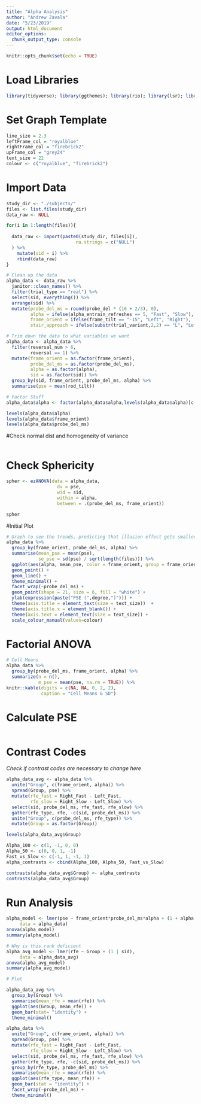 ```yaml
---
title: "Alpha Analysis"
author: "Andrew Zavala"
date: "5/23/2019"
output: html_document
editor_options: 
  chunk_output_type: console
---
```


```r
knitr::opts_chunk$set(echo = TRUE)
```

# Load Libraries

```r
library(tidyverse); library(ggthemes); library(rio); library(lsr); library(lme4); library(lmerTest); library(ez)
```

# Set Graph Template
```r
line_size = 2.3
leftFrame_col = "royalblue"
rightFrame_col = "firebrick2"
upFrame_col = "grey24"
text_size = 22 
colour <- c("royalblue", "firebrick2")
```

# Import Data

```r
study_dir <- "./subjects/"
files <- list.files(study_dir)
data_raw <- NULL

for(i in 1:length(files)){
  
  data_raw <- import(paste0(study_dir, files[i]),
                          na.strings = c("NULL")
  ) %>%  
    mutate(sid = i) %>% 
    rbind(data_raw)
}

# Clean up the data
alpha_data <- data_raw %>%  
  janitor::clean_names() %>%
  filter(trial_type == "real") %>% 
  select(sid, everything()) %>% 
  arrange(sid) %>%
  mutate(probe_del_ms = round(probe_del * (16 + 2/3), 0),
         alpha = ifelse(alpha_entrain_refreshes == 5, "Fast", "Slow"),
         frame_orient = ifelse(frame_tilt == "-15", "Left", "Right"),
         stair_approach = ifelse(substr(trial_variant,2,2) == "L", "Left", "Right"))

# Trim down the data to what variables we want
alpha_data <- alpha_data %>%
  filter(reversal_num > 6,
         reversal == 1) %>%
  mutate(frame_orient = as.factor(frame_orient),
         probe_del_ms = as.factor(probe_del_ms),
         alpha = as.factor(alpha),
         sid = as.factor(sid)) %>%
  group_by(sid, frame_orient, probe_del_ms, alpha) %>% 
  summarise(pse = mean(rod_tilt))

# Factor Stuff
alpha_data$alpha <- factor(alpha_data$alpha,levels(alpha_data$alpha)[c(2,1)])

levels(alpha_data$alpha)
levels(alpha_data$frame_orient)
levels(alpha_data$probe_del_ms)
```

#Check normal dist and homogeneity of variance

```r


```

# Check Sphericity

```r
spher <- ezANOVA(data = alpha_data,
                   dv = pse,
                   wid = sid,
                   within = alpha,
                   between = .(probe_del_ms, frame_orient))

spher

```

#Initial Plot

```r
# Graph to see the trends, predicting that illusion effect gets smaller for fast condition
alpha_data %>%
  group_by(frame_orient, probe_del_ms, alpha) %>%
  summarise(mean_pse = mean(pse),
            se_pse = sd(pse) / sqrt(length(files))) %>%
  ggplot(aes(alpha, mean_pse, color = frame_orient, group = frame_orient)) +
  geom_point() +
  geom_line() +
  theme_minimal() +
  facet_wrap(~probe_del_ms) + 
  geom_point(shape = 21, size = 6, fill = "white") +
  ylab(expression(paste("PSE (",degree,")"))) +
  theme(axis.title = element_text(size = text_size))  +
  theme(axis.title.x = element_blank()) +
  theme(axis.text = element_text(size = text_size)) +
  scale_colour_manual(values=colour) 

```

# Factorial ANOVA

```r
# Cell Means
alpha_data %>%
  group_by(probe_del_ms, frame_orient, alpha) %>% 
  summarize(n = n(),
            m_pse = mean(pse, na.rm = TRUE)) %>% 
knitr::kable(digits = c(NA, NA, 0, 2, 2),
             caption = "Cell Means & SD")

```

# Calculate PSE

```r


```

# Contrast Codes

*Check if contrast codes are necessary to change here*
```r
alpha_data_avg <- alpha_data %>%
  unite("Group", c(frame_orient, alpha)) %>%
  spread(Group, pse) %>%
  mutate(rfe_fast = Right_Fast - Left_Fast,
         rfe_slow = Right_Slow - Left_Slow) %>%
  select(sid, probe_del_ms, rfe_fast, rfe_slow) %>%
  gather(rfe_type, rfe, -c(sid, probe_del_ms)) %>%
  unite("Group", c(probe_del_ms, rfe_type)) %>%
  mutate(Group = as.factor(Group))

levels(alpha_data_avg$Group)

Alpha_100 <- c(1, -1, 0, 0)
Alpha_50 <- c(0, 0, 1, -1)
Fast_vs_Slow <- c(-1, 1, -1, 1)
alpha_contrasts <- cbind(Alpha_100, Alpha_50, Fast_vs_Slow)

contrasts(alpha_data_avg$Group) <- alpha_contrasts
contrasts(alpha_data_avg$Group)
```


# Run Analysis

```r
alpha_model <- lmer(pse ~ frame_orient*probe_del_ms*alpha + (1 + alpha | sid),
     data = alpha_data)
anova(alpha_model)
summary(alpha_model)

# Why is this rank deficient
alpha_avg_model <- lmer(rfe ~ Group + (1 | sid),
     data = alpha_data_avg)
anova(alpha_avg_model)
summary(alpha_avg_model)

```

```r
# Plot

alpha_data_avg %>%
  group_by(Group) %>%
  summarise(mean_rfe = mean(rfe)) %>%
  ggplot(aes(Group, mean_rfe)) +
  geom_bar(stat= "identity") +
  theme_minimal()

alpha_data %>%
  unite("Group", c(frame_orient, alpha)) %>%
  spread(Group, pse) %>%
  mutate(rfe_fast = Right_Fast - Left_Fast,
         rfe_slow = Right_Slow - Left_Slow) %>%
  select(sid, probe_del_ms, rfe_fast, rfe_slow) %>%
  gather(rfe_type, rfe, -c(sid, probe_del_ms)) %>%
  group_by(rfe_type, probe_del_ms) %>%
  summarise(mean_rfe = mean(rfe)) %>%
  ggplot(aes(rfe_type, mean_rfe)) +
  geom_bar(stat = "identity") +
  facet_wrap(~probe_del_ms) +
  theme_minimal()


```




